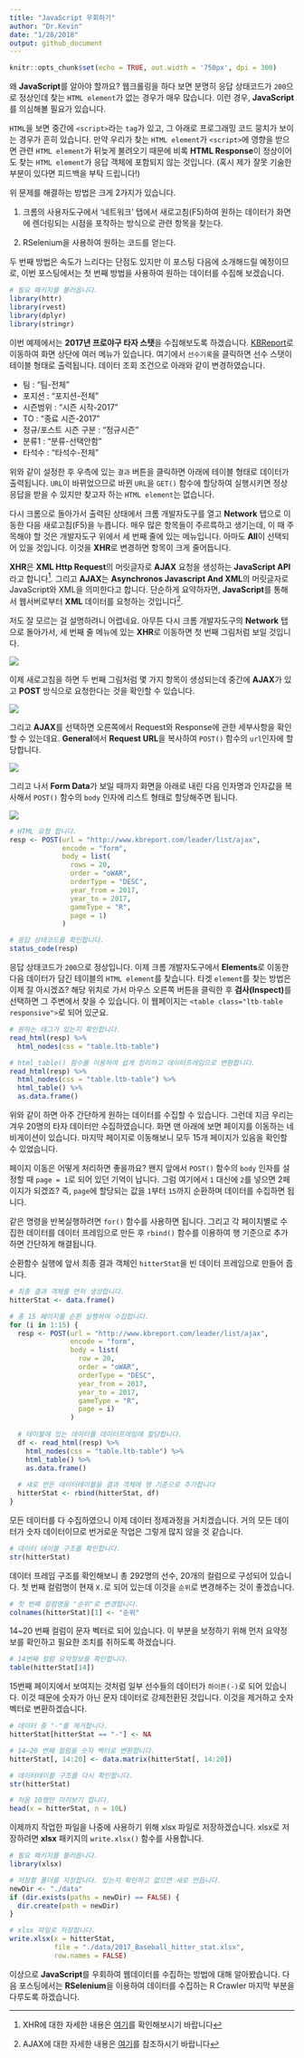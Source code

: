 ```yaml
---
title: "JavaScript 우회하기"
author: "Dr.Kevin"
date: "1/28/2018"
output: github_document
---
```


```r
knitr::opts_chunk$set(echo = TRUE, out.width = '750px', dpi = 300)
```

왜 **JavaScript**를 알아야 할까요? 웹크롤링을 하다 보면 분명히 응답 상태코드가 `200`으로 정상인데 찾는 `HTML element`가 없는 경우가 매우 많습니다. 이런 경우, **JavaScript**를 의심해볼 필요가 있습니다.

`HTML`을 보면 중간에 `<script>`라는 `tag`가 있고, 그 아래로 프로그래밍 코드 뭉치가 보이는 경우가 흔히 있습니다. 만약 우리가 찾는 `HTML element`가 `<script>`에 영향을 받으면 관련 `HTML element`가 뒤늦게 불려오기 때문에 비록 **HTML Response**이 정상이어도 찾는 `HTML element`가 응답 객체에 포함되지 않는 것입니다. (혹시 제가 잘못 기술한 부분이 있다면 피드백을 부탁 드립니다!)

위 문제를 해결하는 방법은 크게 2가지가 있습니다.  

1. 크롬의 사용자도구에서 '네트워크' 탭에서 새로고침(F5)하여 원하는 데이터가 화면에 렌더링되는 시점을 포착하는 방식으로 관련 항목을 찾는다.  

1. RSelenium을 사용하여 원하는 코드를 얻는다.  

두 번째 방법은 속도가 느리다는 단점도 있지만 이 포스팅 다음에 소개해드릴 예정이므로, 이번 포스팅에서는 첫 번째 방법을 사용하여 원하는 데이터를 수집해 보겠습니다.

```r
# 필요 패키지를 불러옵니다.
library(httr)
library(rvest)
library(dplyr)
library(stringr)
```

이번 예제에서는 **2017년 프로야구 타자 스탯**을 수집해보도록 하겠습니다. [KBReport](http://www.kbreport.com/main)로 이동하여 화면 상단에 여러 메뉴가 있습니다. 여기에서 `선수기록`을 클릭하면 선수 스탯이 테이블 형태로 출력됩니다. 데이터 조회 조건으로 아래와 같이 변경하였습니다.  

  - 팀 : "팀-전체"  
  - 포지션 : "포지션-전체"  
  - 시즌범위 : "시즌 시작-2017"  
  - TO : "종료 시즌-2017"  
  - 정규/포스트 시즌 구분 : "정규시즌"  
  - 분류1 : "분류-선택안함"  
  - 타석수 : "타석수-전체"  

위와 같이 설정한 후 우측에 있는 `결과` 버튼을 클릭하면 아래에 테이블 형태로 데이터가 출력됩니다. `URL`이 바뀌었으므로 바뀐 `URL`을 `GET()` 함수에 할당하여 실행시키면 정상 응답을 받을 수 있지만 찾고자 하는 `HTML element`는 없습니다. 

다시 크롬으로 돌아가서 출력된 상태에서 크롬 개발자도구를 열고 **Network** 탭으로 이동한 다음 새로고침(F5)을 누릅니다. 매우 많은 항목들이 주르륵하고 생기는데, 이 때 주목해야 할 것은 개발자도구 위에서 세 번째 줄에 있는 메뉴입니다. 아마도 **All**이 선택되어 있을 것입니다. 이것을 **XHR**로 변경하면 항목이 크게 줄어듭니다.

**XHR**은 **XML Http Request**의 머릿글자로 **AJAX** 요청을 생성하는 **JavaScript API**라고 합니다^[XHR에 대한 자세한 내용은 [여기](https://developer.mozilla.org/ko/docs/Glossary/XHR_(XMLHttpRequest))를 확인해보시기 바랍니다]. 그리고 **AJAX**는 **Asynchronos Javascript And XML**의 머릿글자로 JavaScript와 XML을 의미한다고 합니다. 단순하게 요약하자면, **JavaScript**를 통해서 웹서버로부터 **XML** 데이터를 요청하는 것입니다^[AJAX에 대한 자세한 내용은 [여기](http://wherethelightis.tistory.com/14)를 참조하시기 바랍니다].

저도 잘 모르는 걸 설명하려니 어렵네요. 아무튼 다시 크롬 개발자도구의 **Network** 탭으로 돌아가서, 세 번째 줄 메뉴에 있는 **XHR**로 이동하면 첫 번째 그림처럼 보일 것입니다.

![](https://raw.githubusercontent.com/MrKevinNa/MrKevinNa.github.io/master/images/2018-01-19-R-Crawler-2_files/Chrome%20Developer%20Tools%20Network%206.png)

이제 새로고침을 하면 두 번째 그림처럼 몇 가지 항목이 생성되는데 중간에 **AJAX**가 있고 **POST** 방식으로 요청한다는 것을 확인할 수 있습니다.

![](https://raw.githubusercontent.com/MrKevinNa/MrKevinNa.github.io/master/images/2018-01-19-R-Crawler-2_files/Chrome%20Developer%20Tools%20Network%207.png)

그리고 **AJAX**를 선택하면 오른쪽에서 Request와 Response에 관한 세부사항을 확인할 수 있는데요. **General**에서 **Request URL**을 복사하여 `POST()` 함수의 `url`인자에 할당합니다.

![](https://raw.githubusercontent.com/MrKevinNa/MrKevinNa.github.io/master/images/2018-01-19-R-Crawler-2_files/Chrome%20Developer%20Tools%20Network%209.png)

그리고 나서 **Form Data**가 보일 때까지 화면을 아래로 내린 다음 인자명과 인자값을 복사해서 `POST()` 함수의 `body` 인자에 리스트 형태로 할당해주면 됩니다.

![](https://raw.githubusercontent.com/MrKevinNa/MrKevinNa.github.io/master/images/2018-01-19-R-Crawler-2_files/Chrome%20Developer%20Tools%20Network%208.png)

```r
# HTML 요청 합니다.
resp <- POST(url = "http://www.kbreport.com/leader/list/ajax",
             encode = "form",
             body = list(
               rows = 20,
               order = "oWAR",
               orderType = "DESC",
               year_from = 2017,
               year_to = 2017,
               gameType = "R",
               page = 1)
             )

# 응답 상태코드를 확인합니다.
status_code(resp)
```

응답 상태코드가 `200`으로 정상입니다. 이제 크롬 개발자도구에서 **Elements**로 이동한 다음 데이터가 담긴 테이블의 `HTML element`를 찾습니다. 타겟 `element`를 찾는 방법은 이제 잘 아시겠죠? 해당 위치로 가서 마우스 오른쪽 버튼을 클릭한 후 **검사(Inspect)**를 선택하면 그 주변에서 찾을 수 있습니다. 이 웹페이지는 `<table class="ltb-table responsive">`로 되어 있군요.

```r
# 원하는 태그가 있는지 확인합니다.
read_html(resp) %>% 
  html_nodes(css = "table.ltb-table")

# html_table() 함수를 이용하여 쉽게 정리하고 데이터프레임으로 변환합니다.
read_html(resp) %>% 
  html_nodes(css = "table.ltb-table") %>% 
  html_table() %>% 
  as.data.frame()
```

위와 같이 하면 아주 간단하게 원하는 데이터를 수집할 수 있습니다. 그런데 지금 우리는 겨우 20명의 타자 데이터만 수집하였습니다. 화면 맨 아래에 보면 페이지를 이동하는 네비게이션이 있습니다. 마지막 페이지로 이동해보니 모두 15개 페이지가 있음을 확인할 수 있었습니다.

페이지 이동은 어떻게 처리하면 좋을까요? 왠지 앞에서 `POST()` 함수의 `body` 인자를 설정할 때 `page = 1`로 되어 있던 기억이 납니다. 그럼 여기에서 `1` 대신에 `2`를 넣으면 2페이지가 되겠죠? 즉, `page`에 할당되는 값을 `1`부터 `15`까지 순환하며 데이터를 수집하면 됩니다.

같은 명령을 반복실행하려면 `for()` 함수를 사용하면 됩니다. 그리고 각 페이지별로 수집한 데이터를 데이터 프레임으로 만든 후 `rbind()` 함수를 이용하여 행 기준으로 추가하면 간단하게 해결됩니다.

순환함수 실행에 앞서 최종 결과 객체인 `hitterStat`을 빈 데이터 프레임으로 만들어 줍니다.

```r
# 최종 결과 객체를 먼저 생성합니다.
hitterStat <- data.frame()

# 총 15 페이지를 순환 실행하여 수집합니다.
for (i in 1:15) {
  resp <- POST(url = "http://www.kbreport.com/leader/list/ajax",
               encode = "form",
               body = list(
                 row = 20,
                 order = "oWAR",
                 orderType = "DESC",
                 year_from = 2017,
                 year_to = 2017,
                 gameType = "R",
                 page = i)
               )
  
  # 테이블에 있는 데이터를 데이터프레임에 할당합니다.
  df <- read_html(resp) %>% 
    html_nodes(css = "table.ltb-table") %>% 
    html_table() %>% 
    as.data.frame()
  
  # 새로 만든 데이터테이블을 결과 객체에 행 기준으로 추가합니다
  hitterStat <- rbind(hitterStat, df)
}
```

모든 데이터를 다 수집하였으니 이제 데이터 정제과정을 거치겠습니다. 거의 모든 데이터가 숫자 데이터이므로 번거로운 작업은 그렇게 많지 않을 것 같습니다.

```r
# 데이터 테이블 구조를 확인합니다.
str(hitterStat)
```

데이터 프레임 구조를 확인해보니 총 292명의 선수, 20개의 컬럼으로 구성되어 있습니다. 첫 번째 컬럼명이 현재 `X.`로 되어 있는데 이것을 `순위`로 변경해주는 것이 좋겠습니다.

```r
# 첫 번째 컬럼명을 "순위"로 변경합니다.
colnames(hitterStat)[1] <- "순위"
```

14~20 번째 컬럼이 문자 벡터로 되어 있습니다. 이 부분을 보정하기 위해 먼저 요약정보를 확인하고 필요한 조치를 취하도록 하겠습니다.

```r
# 14번째 컬럼 요약정보를 확인합니다.
table(hitterStat[14])
```

15번째 페이지에서 보여지는 것처럼 일부 선수들의 데이터가 `하이픈(-)`로 되어 있습니다. 이것 때문에 숫자가 아닌 문자 데이터로 강제전환된 것입니다. 이것을 제거하고 숫자 벡터로 변환하겠습니다.

```r
# 데이터 중 "-"를 제거합니다.
hitterStat[hitterStat == "-"] <- NA

# 14~20 번째 컬럼을 숫자 벡터로 변환합니다.
hitterStat[, 14:20] <- data.matrix(hitterStat[, 14:20])

# 데이터테이블 구조를 다시 확인합니다.
str(hitterStat)

# 처음 10행만 미리보기 합니다.
head(x = hitterStat, n = 10L)
```

이제까지 작업한 파일을 나중에 사용하기 위해 xlsx 파일로 저장하겠습니다. xlsx로 저장하려면 **xlsx** 패키지의 `write.xlsx()` 함수를 사용합니다.

```r
# 필요 패키지를 불러옵니다.
library(xlsx)

# 저장할 폴더를 지정합니다. 있는지 확인하고 없으면 새로 만듭니다.
newDir <- "./data"
if (dir.exists(paths = newDir) == FALSE) {
  dir.create(path = newDir)
}

# xlsx 파일로 저장합니다.
write.xlsx(x = hitterStat, 
           file = "./data/2017_Baseball_hitter_stat.xlsx",
           row.names = FALSE)
```

이상으로 **JavaScript**를 우회하여 웹데이터를 수집하는 방법에 대해 알아봤습니다. 다음 포스팅에서는 **RSelenium**을 이용하여 데이터를 수집하는 R Crawler 마지막 부분을 다루도록 하겠습니다.
